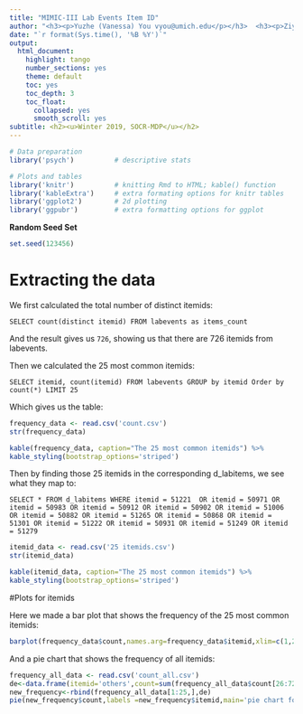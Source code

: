```yaml
---
title: "MIMIC-III Lab Events Item ID"
author: "<h3><p>Yuzhe (Vanessa) You vyou@umich.edu</p></h3>  <h3><p>Ziyuan Sun ziyuans@umich.edu</p></h3> <h3><p> Jessica Wild<h3><p>"
date: "`r format(Sys.time(), '%B %Y')`"
output:
  html_document:
    highlight: tango
    number_sections: yes
    theme: default
    toc: yes
    toc_depth: 3
    toc_float:
      collapsed: yes
      smooth_scroll: yes
subtitle: <h2><u>Winter 2019, SOCR-MDP</u></h2>
---
```


```r
# Data preparation
library('psych')          # descriptive stats

# Plots and tables
library('knitr')          # knitting Rmd to HTML; kable() function
library('kableExtra')     # extra formating options for knitr tables
library('ggplot2')        # 2d plotting
library('ggpubr')         # extra formatting options for ggplot
```

**Random Seed Set**
```r
set.seed(123456)
```

# Extracting the data
We first calculated the total number of distinct itemids:

`SELECT count(distinct itemid) FROM labevents as items_count`

And the result gives us `726`, showing us that there are 726 itemids from labevents.

Then we calculated the 25 most common itemids:

`SELECT itemid, count(itemid) FROM labevents GROUP by itemid Order by count(*) LIMIT 25`

Which gives us the table:

```r
frequency_data <- read.csv('count.csv')
str(frequency_data)
```

```r
kable(frequency_data, caption="The 25 most common itemids") %>%
kable_styling(bootstrap_options='striped')
```

Then by finding those 25 itemids in the corresponding d_labitems, we see what they map to:

`SELECT * FROM d_labitems WHERE itemid = 51221 
OR itemid = 50971
OR itemid = 50983
OR itemid = 50912
OR itemid = 50902
OR itemid = 51006
OR itemid = 50882
OR itemid = 51265
OR itemid = 50868
OR itemid = 51301
OR itemid = 51222
OR itemid = 50931
OR itemid = 51249
OR itemid = 51279
`

```r
itemid_data <- read.csv('25 itemids.csv')
str(itemid_data)
```

```r
kable(itemid_data, caption="The 25 most common itemids") %>%
kable_styling(bootstrap_options='striped')
```

#Plots for itemids

Here we made a bar plot that shows the frequency of the 25 most common itemids:

```r
barplot(frequency_data$count,names.arg=frequency_data$itemid,xlim=c(1,25),ylim=c(0,10^6),xlab='item id',main='the barplot for most common 25 itemids')
```

And a pie chart that shows the frequency of all itemids:

```r
frequency_all_data <- read.csv('count_all.csv')
de<-data.frame(itemid='others',count=sum(frequency_all_data$count[26:726]))
new_frequency<-rbind(frequency_all_data[1:25,],de)
pie(new_frequency$count,labels =new_frequency$itemid,main='pie chart for major itemids')
```

